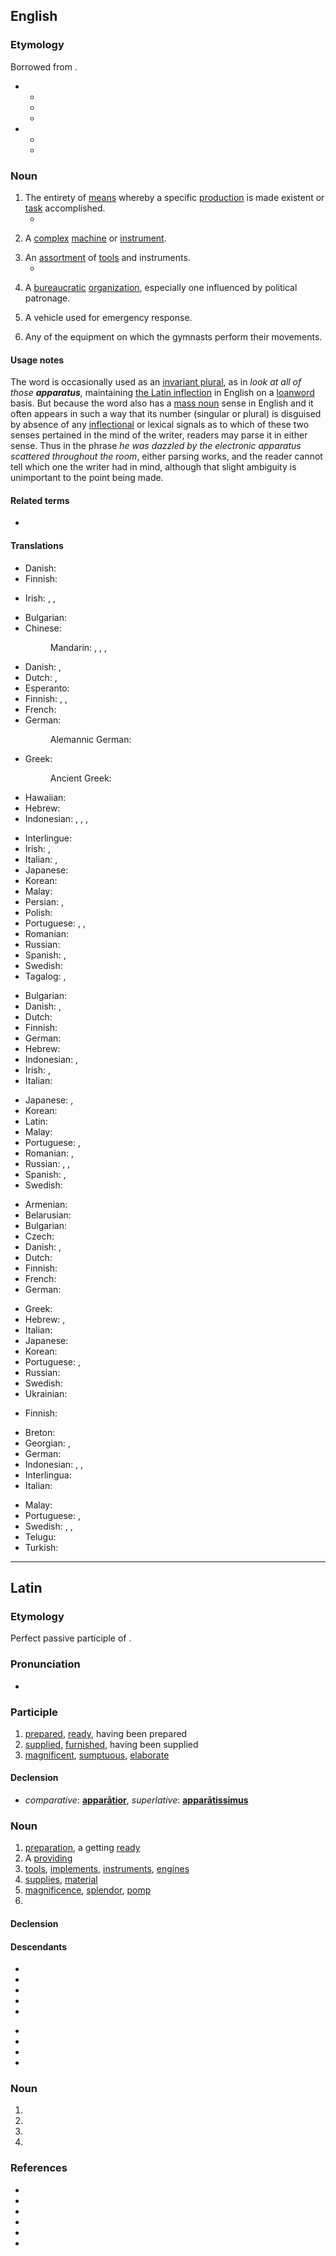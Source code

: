 {{also|apparátus}}
==English==

===Etymology===
Borrowed from {{bor|en|la|apparātus}}.

** {{IPA|en|/æ.pəˈɹæ.təs/}}
** {{audio|en|en-us-apparatus.ogg|Audio (US)}}
** {{rhymes|en|ætəs}}
* {{a|UK|Aus|New Zealand|South Africa|Jamaica}}
** {{IPA|en|/æpəˈɹɑːtəs/}}
** {{rhymes|en|ɑːtəs}}
===Noun===
{{en-noun|apparatuses|apparatus}}

# The entirety of [[means]] whereby a specific [[production]] is made existent or [[task]] accomplished.
#* {{quote-journal
|en
|date=August 20, 2017
|author=
|title=The Observer view on the attacks in Spain
|work=The Observer
|url=https://www.theguardian.com/commentisfree/2017/aug/19/observer-view-on-spain-attacks-united-europe-can-act-to-foil-terrorism
|page=
|passage=Many jihadist plots have been foiled and the security '''apparatus''' is getting better, overall, at pre-empting those who would do us ill. But, they say, the nature of the threat and the terrorists’ increasing use of low-tech, asymmetrical tactics such as hire vehicles and knives, make it all but impossible to stop every assault.}}
#: {{syn|en|dynamic|mechanism|setup}}
# A [[complex]] [[machine]] or [[instrument]].
#: {{syn|en|device|instrument|machinery}}
# An [[assortment]] of [[tool]]s and instruments.
#* {{quote-book|en|author=John Jeffries|author2=Jean-Pierre Blanchard|authorlink2=Jean-Pierre Blanchard|title=A narrative of the two aerial Voyages of Dr. J. with Mons. Blanchard: with meteorological observations and remarks.|url=https://books.google.co.nz/books?id=WztfAAAAcAAJ|year=1786|page=45|passage=We immediately threw out all the little things we had with us, ſuch as biſcuits, apples, &c. and after that one of our oars or wings; but ſtill deſcending, we caſt away the other wing, and then the [[governail]] ; having likewiſe had the precaution, for fear of accidents, while the Balloon was filling, partly to looſen and make it go eaſy, I now ſucceeded in attempting to reach without the Car, and unſcrewing the moulinet, with all its '''apparatus'''; I likewiſe caſt that into the ſea.}}
#: {{syn|en|[[tool]]s|gear|equipment}}
# A [[bureaucratic]] [[organization]], especially one influenced by political patronage.
#: {{syn|en|machine}}
# {{lb|en|firefighting}} A vehicle used for emergency response.
# {{lb|en|gymnastics}} Any of the equipment on which the gymnasts perform their movements.
#: {{hypo|en|parallel bars|uneven bars|vault|floor|pommel horse|[[rings]] ''aka'' [[still rings]]|[[horizontal bar]] ''aka'' [[high bar]]|balance beam}}

====Usage notes====
The word is occasionally used as an [[w:English plurals#Nouns with identical singular and plural|invariant plural]], as in ''look at all of those '''apparatus''','' maintaining [[#Latin noun inflection|the Latin inflection]] in English on a [[w:loanword|loanword]] basis. But because the word also has a [[w:mass noun|mass noun]] sense in English and it often appears in such a way that its number (singular or plural) is disguised by absence of any [[w:inflection|inflectional]] or lexical signals as to which of these two senses pertained in the mind of the writer, readers may parse it in either sense. Thus in the phrase ''he was dazzled by the electronic apparatus scattered throughout the room'', either parsing works, and the reader cannot tell which one the writer had in mind, although that slight ambiguity is unimportant to the point being made.

====Related terms====
* {{l|en|apparat}}

====Translations====
{{trans-top|entirety of means for a specific end}}
* Danish: {{t+|da|apparat|n}}
* Finnish: {{t+|fi|järjestelmä}}
{{trans-mid}}
* Irish: {{t+check|ga|deis|f}}, {{t-check|ga|fearas|m}}, {{t-check|ga|sás|m}}
{{trans-bottom}}

{{trans-top|complex machine or instrument}}
* Bulgarian: {{t+|bg|апарат|?}}
* Chinese:
*: Mandarin: {{t+|cmn|儀器}}, {{t+|cmn|仪器|tr=yíqì}}, {{t+|cmn|裝置}}, {{t+|cmn|装置|tr=zhuāngzhì}}
* Danish: {{t+|da|apparat|n}}, {{t|da|maskineri|n}}
* Dutch: {{t+|nl|toestel|n}}, {{t+|nl|apparaat|n}}
* Esperanto: {{t+|eo|aparato}}
* Finnish: {{t+|fi|laitteisto}}, {{t+|fi|koneisto}}, {{t+|fi|mekanismi}}
* French: {{t+|fr|appareil|m}}
* German: {{t+|de|Apparat|m}}
*: Alemannic German: {{t|gsw|Abberahd|m}} 
* Greek: {{t+|el|σύστημα|n}}
*: Ancient Greek: {{t|grc|κατασκεύασμα|n}}
* Hawaiian: {{t|haw|maomeka}}
* Hebrew: {{t+|he|מכשיר|m|tr=makhshír}}
* Indonesian: {{t+|id|peranti}}, {{t+|id|radas}}, {{t+|id|alat}}, {{t+|id|aparat}}
{{trans-mid}}
* Interlingue: {{t|ie|aparate}}
* Irish: {{t-check|ga|gléasra|m}}, {{t-check|ga|sás|m}}
* Italian: {{t+|it|impianto|m}}, {{t+|it|attrezzatura|f}}
* Japanese: {{t+|ja|装置|tr=そうち, sōchi}}
* Korean: {{t+|ko|장치}}
* Malay: {{t|ms|radas}}
* Persian: {{t+|fa|آپارات|tr=âpârât}}, {{t+|fa|دستگاه|tr=dastgâh}}
* Polish: {{t+|pl|aparat|m}}
* Portuguese: {{t+|pt|aparelho|m}}, {{t+|pt|equipamento|m}}, {{t+|pt|aparato|m}}
* Romanian: {{t+|ro|aparat|n}}
* Russian: {{t+|ru|аппара́т|m}}
* Spanish: {{t+|es|aparato|m}}, {{t+|es|equipo|m}}
* Swedish: {{t+|sv|apparat|c}}
* Tagalog: {{t|tl|lansong}}, {{t|tl|lansungan}}
{{trans-bottom}}

{{trans-top|assortment of tools or instruments}}
* Bulgarian: {{t+|bg|инструменти|?}}
* Danish: {{t+|da|apparat|n}}, {{t|da|maskineri|n}}
* Dutch: {{t+|nl|apparaat|?}}
* Finnish: {{t|fi|välineistö}}
* German: {{t+|de|Apparat|m}}
* Hebrew: {{t+|he|מנגנון|m|tr=manganón}}
* Indonesian: {{t+|id|perangkat}}, {{t+|id|peralatan}}
* Irish: {{t|ga|fearas|m}}, {{t|ga|gléasra|m}}
* Italian: {{t+|it|apparecchio|m}}
{{trans-mid}}
* Japanese: {{t+|ja|装置|tr=そうち, sōchi}}, {{t+|ja|機器|tr=きき, kiki}}
* Korean: {{t+|ko|기구}}
* Latin: {{t|la|apparātus|m}}
* Malay: {{t|ms|radas}}
* Portuguese: {{t+|pt|aparato|m}}, {{t+|pt|equipamento|m}}
* Romanian: {{t+|ro|aparatură|f}}, {{t+|ro|echipament|n}}
* Russian: {{t+|ru|аппара́т|m}}, {{t+|ru|аппарату́ра|f}}, {{t+|ru|обору́дование|n}}
* Spanish: {{t+|es|aparato|m}}, {{t|es|aparataje}}
* Swedish: {{t+|sv|apparat|c}}
{{trans-bottom}}

{{trans-top|bureaucratic organization}}
* Armenian: {{t+|hy|ապարատ}}
* Belarusian: {{t|be|апара́т|m}}
* Bulgarian: {{t+|bg|апарат|?}}
* Czech: {{t|cs|aparát|m}}
* Danish: {{t+|da|apparat|n}}, {{t|da|maskineri|n}}
* Dutch: {{t+|nl|apparaat|?}}
* Finnish: {{t+|fi|koneisto}}
* French: {{t+|fr|appareil|m}}
* German: {{t+|de|Apparat|m}}
{{trans-mid}}
* Greek: {{t+|el|μηχανισμός|m}}
* Hebrew: {{t+|he|מערכת|f|tr=ma'arékhet}}, {{t+|he|מנגנון|m|tr=manganón}}
* Italian: {{t+|it|sistema|f}}
* Japanese: {{t+|ja|機構|tr=きこう, kikō}}
* Korean: {{t+|ko|기구}}
* Portuguese: {{t+|pt|sistema|m}}, {{t+|pt|aparato|m}}
* Russian: {{t+|ru|аппара́т|m}}
* Swedish: {{t+|sv|apparat|c}}
* Ukrainian: {{t+|uk|апара́т|m}}
{{trans-bottom}}

{{trans-see|firefighting: vehicle for emergency response|fire engine}}

{{trans-top|gymnastics: equipment}}
* Finnish: {{t+|fi|teline}}
{{trans-mid}}
{{trans-bottom}}

{{checktrans-top}}
* Breton: {{t+check|br|ardivink|m}}
* Georgian: {{t-check|ka|ინსტრუმენტი}}, {{t-check|ka|ხელსაწყო}}
* German: {{t+check|de|Apparat|m}} <!-- Was under: given system of procedures -->
* Indonesian: {{t+check|id|alat|alt=peralatan}}, {{t+check|id|lengkap|alt=perlengkapan}}, {{t+check|id|perkakas}}
* Interlingua: {{t-check|ia|apparato}}
* Italian: {{t+check|it|sistema|f}} <!-- Was under: given system of procedures -->
{{trans-mid}}
* Malay: {{t-check|ms|radas}} <!-- Was under: given system of procedures -->
* Portuguese: {{t+check|pt|aparato|m}}, {{t+check|pt|protocolo|m}} <!-- Was under: given system of procedures -->
* Swedish: {{t+check|sv|apparat|c}}, {{t+check|sv|system|n}}, {{t+check|sv|mekanism|c}} <!-- Was under: given system of procedures -->
* Telugu: {{t+check|te|పరికరం}}
* Turkish: {{t+check|tr|mekanizma}}
{{trans-bottom}}

----

==Latin==

===Etymology===
Perfect passive participle of {{m|la|apparō||prepare}}.

===Pronunciation===
* {{la-IPA|apparātus}}

===Participle===
{{la-part|apparātus|comp=apparātior|sup=apparātissimus}}

# [[prepared]], [[ready]], having been prepared
# [[supplied]], [[furnished]], having been supplied
# [[magnificent]], [[sumptuous]], [[elaborate]]

====Declension====
{{la-adecl|apparātus}}

* ''comparative'': '''[[apparatior|apparātior]]''', ''superlative'': '''[[aparatissimus|apparātissimus]]'''

===Noun===
{{la-noun|apparātus<4>}}

# [[preparation]], a getting [[ready]]
# A [[providing]]
# [[tool]]s, [[implement]]s, [[instrument]]s, [[engine]]s
# [[supply|supplies]], [[material]]
# [[magnificence]], [[splendor]], [[pomp]]
# {{inflection of|la|apparātus||voc|s}}

====Declension====
{{anchor|Latin noun inflection}}
{{la-ndecl|apparātus<4>}}

====Descendants====
{{top2}}
* {{desc|ca|aparat}}
* {{desc|en|apparatus}}
* {{desc|fr|apparat}}
* {{desc|gl|aparato}}
* {{desctree|de|Apparat}}
{{mid2}}
* {{desc|it|apparato}}
* {{desc|pt|aparato}}
* {{desc|es|aparato}}
* {{desc|sv|apparat}}
{{bottom}}

===Noun===
{{la-noun-form|apparātūs|g=m}}

# {{inflection of|la|apparātus||gen|s}}
# {{inflection of|la|apparātus||nom|p}}
# {{inflection of|la|apparātus||acc|p}}
# {{inflection of|la|apparātus||voc|p}}

===References===
* {{R:L&S}}
* {{R:Elementary Lewis}}
* {{R:du Cange}}
* {{R:Gaffiot}}
* {{R:M&A}}
* {{R:NLW}}